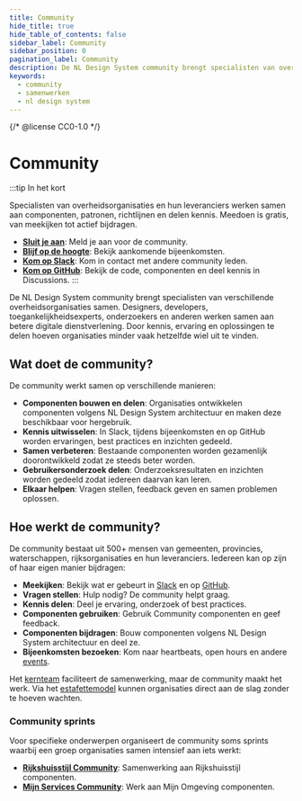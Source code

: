 ```yaml
---
title: Community
hide_title: true
hide_table_of_contents: false
sidebar_label: Community
sidebar_position: 0
pagination_label: Community
description: De NL Design System community brengt specialisten van overheidsorganisaties samen om te werken aan betere digitale dienstverlening.
keywords:
  - community
  - samenwerken
  - nl design system
---
```


{/* @license CC0-1.0 */}

# Community

:::tip In het kort

Specialisten van overheidsorganisaties en hun leveranciers werken samen aan componenten, patronen, richtlijnen en delen kennis. Meedoen is gratis, van meekijken tot actief bijdragen.

- **[Sluit je aan](/community/sluit-je-aan)**: Meld je aan voor de community.
- **[Blijf op de hoogte](/community/events)**: Bekijk aankomende bijeenkomsten.
- **[Kom op Slack](/project/slack)**: Kom in contact met andere community leden.
- **[Kom op GitHub](https://github.com/nl-design-system)**: Bekijk de code, componenten en deel kennis in Discussions.
  :::

De NL Design System community brengt specialisten van verschillende overheidsorganisaties samen. Designers, developers, toegankelijkheidsexperts, onderzoekers en anderen werken samen aan betere digitale dienstverlening. Door kennis, ervaring en oplossingen te delen hoeven organisaties minder vaak hetzelfde wiel uit te vinden.

## Wat doet de community?

De community werkt samen op verschillende manieren:

- **Componenten bouwen en delen**: Organisaties ontwikkelen componenten volgens NL Design System architectuur en maken deze beschikbaar voor hergebruik.
- **Kennis uitwisselen**: In Slack, tijdens bijeenkomsten en op GitHub worden ervaringen, best practices en inzichten gedeeld.
- **Samen verbeteren**: Bestaande componenten worden gezamenlijk doorontwikkeld zodat ze steeds beter worden.
- **Gebruikersonderzoek delen**: Onderzoeksresultaten en inzichten worden gedeeld zodat iedereen daarvan kan leren.
- **Elkaar helpen**: Vragen stellen, feedback geven en samen problemen oplossen.

## Hoe werkt de community?

De community bestaat uit 500+ mensen van gemeenten, provincies, waterschappen, rijksorganisaties en hun leveranciers. Iedereen kan op zijn of haar eigen manier bijdragen:

- **Meekijken**: Bekijk wat er gebeurt in [Slack](/project/slack) en op [GitHub](https://github.com/nl-design-system).
- **Vragen stellen**: Hulp nodig? De community helpt graag.
- **Kennis delen**: Deel je ervaring, onderzoek of best practices.
- **Componenten gebruiken**: Gebruik Community componenten en geef feedback.
- **Componenten bijdragen**: Bouw componenten volgens NL Design System architectuur en deel ze.
- **Bijeenkomsten bezoeken**: Kom naar heartbeats, open hours en andere [events](/community/events).

Het [kernteam](/project/kernteam) faciliteert de samenwerking, maar de community maakt het werk. Via het [estafettemodel](/handboek/estafettemodel) kunnen organisaties direct aan de slag zonder te hoeven wachten.

### Community sprints

Voor specifieke onderwerpen organiseert de community soms sprints waarbij een groep organisaties samen intensief aan iets werkt:

- **[Rijkshuisstijl Community](/community/community-sprints/rijkshuisstijl-community)**: Samenwerking aan Rijkshuisstijl componenten.
- **[Mijn Services Community](/community/community-sprints/mijn-services-community)**: Werk aan Mijn Omgeving componenten.
